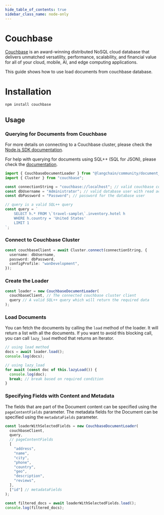 ```yaml
---
hide_table_of_contents: true
sidebar_class_name: node-only
---
```


# Couchbase

[Couchbase](http://couchbase.com/) is an award-winning distributed NoSQL cloud database that delivers unmatched versatility, performance, scalability, and financial value for all of your cloud, mobile, AI, and edge computing applications.

This guide shows how to use load documents from couchbase database.

# Installation

```bash npm2yarn
npm install couchbase
```

## Usage

### Querying for Documents from Couchbase

For more details on connecting to a Couchbase cluster, please check the [Node.js SDK documentation](https://docs.couchbase.com/nodejs-sdk/current/howtos/managing-connections.html#connection-strings).

For help with querying for documents using SQL++ (SQL for JSON), please check the [documentation](https://docs.couchbase.com/server/current/n1ql/n1ql-language-reference/index.html).

```typescript
import { CouchbaseDocumentLoader } from "@langchain/community/document_loaders/web/couchbase";
import { Cluster } from "couchbase";

const connectionString = "couchbase://localhost"; // valid couchbase connection string
const dbUsername = "Administrator"; // valid database user with read access to the bucket being queried
const dbPassword = "Password"; // password for the database user

// query is a valid SQL++ query
const query = `
    SELECT h.* FROM \`travel-sample\`.inventory.hotel h 
    WHERE h.country = 'United States'
    LIMIT 1
`;
```

### Connect to Couchbase Cluster

```typescript
const couchbaseClient = await Cluster.connect(connectionString, {
  username: dbUsername,
  password: dbPassword,
  configProfile: "wanDevelopment",
});
```

### Create the Loader

```typescript
const loader = new CouchbaseDocumentLoader(
  couchbaseClient, // The connected couchbase cluster client
  query // A valid SQL++ query which will return the required data
);
```

### Load Documents

You can fetch the documents by calling the `load` method of the loader. It will return a list with all the documents. If you want to avoid this blocking call, you can call `lazy_load` method that returns an Iterator.

```typescript
// using load method
docs = await loader.load();
console.log(docs);
```

```typescript
// using lazy_load
for await (const doc of this.lazyLoad()) {
  console.log(doc);
  break; // break based on required condition
}
```

### Specifying Fields with Content and Metadata

The fields that are part of the Document content can be specified using the `pageContentFields` parameter.
The metadata fields for the Document can be specified using the `metadataFields` parameter.

```typescript
const loaderWithSelectedFields = new CouchbaseDocumentLoader(
  couchbaseClient,
  query,
  // pageContentFields
  [
    "address",
    "name",
    "city",
    "phone",
    "country",
    "geo",
    "description",
    "reviews",
  ],
  ["id"] // metadataFields
);

const filtered_docs = await loaderWithSelectedFields.load();
console.log(filtered_docs);
```

